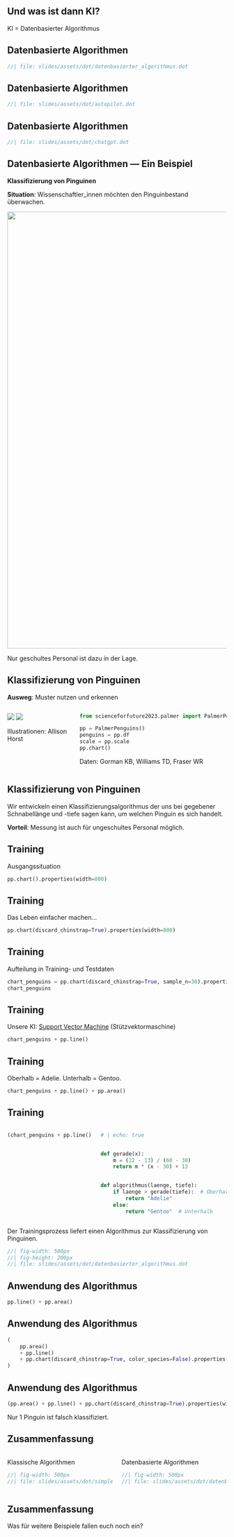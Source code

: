 

## Und was ist dann KI?

KI = Datenbasierter Algorithmus

## Datenbasierte Algorithmen

```dot
//| file: slides/assets/dot/datenbasierter_algorithmus.dot
```

## Datenbasierte Algorithmen

```dot
//| file: slides/assets/dot/autopilot.dot
```

## Datenbasierte Algorithmen

```dot
//| file: slides/assets/dot/chatgpt.dot
```




## Datenbasierte Algorithmen --- Ein Beispiel

**Klassifizierung von Pinguinen**

**Situation**: Wissenschaftler_innen möchten den Pinguinbestand überwachen.

![](slides/assets/fig/palmer_penguins.jpeg){width=1000}

::: {.callout-important title="Problem"}
Nur geschultes Personal ist dazu in der Lage.
:::

## Klassifizierung von Pinguinen

**Ausweg**: Muster nutzen und erkennen

:::: {.columns}

::: {.column width="30%"}
![](slides/assets/fig/palmer_penguins.jpeg)
![](slides/assets/fig/bill_length_depth.jpeg)

Illustrationen: Allison Horst

:::

::: {.column width="70%"}

```python
from scienceforfuture2023.palmer import PalmerPenguins

pp = PalmerPenguins()
penguins = pp.df
scale = pp.scale
pp.chart()
```

Daten: Gorman KB, Williams TD, Fraser WR

:::

::::

## Klassifizierung von Pinguinen


::: {.callout-tip title="Idee"}
Wir entwickeln einen Klassifizierungsalgorithmus der uns bei gegebener Schnabellänge und -tiefe sagen kann, um welchen Pinguin es sich handelt.
:::

**Vorteil**: Messung ist auch für ungeschultes Personal möglich.

## Training

Ausgangssituation

```python
pp.chart().properties(width=800)
```

## Training

Das Leben einfacher machen...

```python
pp.chart(discard_chinstrap=True).properties(width=800)
```

## Training

Aufteilung in Training- und Testdaten

```python
chart_penguins = pp.chart(discard_chinstrap=True, sample_n=30).properties(width=800)
chart_penguins
```


## Training

Unsere KI: [Support Vector Machine](https://scholar.google.com/scholar?hl=en&as_sdt=0%2C5&q=support+vector+machine+&btnG=) (Stützvektormaschine)

```python
chart_penguins + pp.line()
```

## Training
Oberhalb = Adelie. Unterhalb = Gentoo.

```python
chart_penguins + pp.line() + pp.area()
```

## Training

:::: {.columns}

::: {.column width="40%"}

```python
(chart_penguins + pp.line() + pp.area()).properties(width=200, height=100)
```

:::

::: {.column width="60%"}

```python
# | echo: true


def gerade(x):
    m = (22 - 13) / (60 - 30)
    return m * (x - 30) + 13


def algorithmus(laenge, tiefe):
    if laenge > gerade(tiefe):  # Oberhalb
        return "Adelie"
    else:
        return "Gentoo"  # Unterhalb


```

:::
::::

Der Trainingsprozess liefert einen Algorithmus zur Klassifizierung von Pinguinen.

```dot
//| fig-width: 500px
//| fig-height: 200px
//| file: slides/assets/dot/datenbasierter_algorithmus.dot
```

## Anwendung des Algorithmus

```python
pp.line() + pp.area()
```

## Anwendung des Algorithmus

```python
(
    pp.area()
    + pp.line()
    + pp.chart(discard_chinstrap=True, color_species=False).properties(width=800)
)
```

## Anwendung des Algorithmus

```python
(pp.area() + pp.line() + pp.chart(discard_chinstrap=True).properties(width=800))
```

Nur 1 Pinguin ist falsch klassifiziert.


## Zusammenfassung

:::: {.columns}

::: {.column width="50%"}

Klassische Algorithmen

```dot
//| fig-width: 500px
//| file: slides/assets/dot/simple_algorithm.dot

```

:::

::: {.column width="50%"}

Datenbasierte Algorithmen

```dot
//| fig-width: 500px
//| file: slides/assets/dot/datenbasierter_algorithmus.dot

```

:::

::::

## Zusammenfassung

::: {.callout-note title="Diskussion"}
Was für weitere Beispiele fallen euch noch ein?
:::
